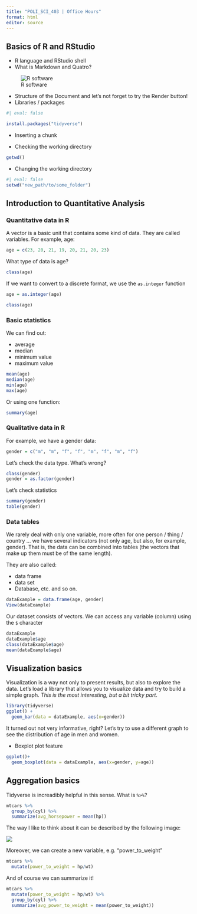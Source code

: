 ```yaml
---
title: "POLI_SCI_403 | Office Hours"
format: html
editor: source
---
```


## Basics of R and RStudio

- R language and RStudio shell
- What is Markdown and Quatro?

![R software](https://raw.githubusercontent.com/gustavo-diaz/NUmathcamp/main/r/images/r_rstudio_quarto_output.png)

- Structure of the Document and let's not forget to try the Render button!
- Libraries / packages

```r
#| eval: false

install.packages("tidyverse")
```

- Inserting a chunk

- Checking the working directory 

```r
getwd()
```

- Changing the working directory

```r
#| eval: false
setwd("new_path/to/some_folder")
```


## Introduction to Quantitative Analysis

### Quantitative data in R

A vector is a basic unit that contains some kind of data. They are called variables. For example, age:

```r
age = c(23, 20, 21, 19, 20, 21, 20, 23)
```

What type of data is age?

```r
class(age)
```

If we want to convert to a discrete format, we use the `as.integer` function

```r
age = as.integer(age)
```

```r
class(age)
```


### Basic statistics

We can find out:

- average
- median
- minimum value
- maximum value

```r
mean(age)
median(age)
min(age)
max(age)
```

Or using one function:

```r
summary(age)
```

### Qualitative data in R

For example, we have a gender data:

```r
gender = c("m", "m", "f", "f", "m", "f", "m", "f")
```

Let's check the data type. What's wrong?

```r
class(gender)
gender = as.factor(gender)
```

Let's check statistics

```r
summary(gender)
table(gender)
```

### Data tables

We rarely deal with only one variable, more often for one person / thing / country ... we have several indicators (not only age, but also, for example, gender). That is, the data can be combined into tables (the vectors that make up them must be of the same length).

They are also called:

- data frame
- data set
- Database, etc. and so on.

```r
dataExample = data.frame(age, gender)
View(dataExample)
```

Our dataset consists of vectors. We can access any variable (column) using the `$` character

```r
dataExample
dataExample$age
class(dataExample$age)
mean(dataExample$age)
```

## Visualization basics

Visualization is a way not only to present results, but also to explore the data. Let's load a library that allows you to visualize data and try to build a simple graph. *This is the most interesting, but a bit tricky part*.

```r
library(tidyverse)
ggplot() +
  geom_bar(data = dataExample, aes(x=gender))
```

It turned out not very informative, right? Let's try to use a different graph to see the distribution of age in men and women.

- Boxplot plot feature 

```r
ggplot()+
  geom_boxplot(data = dataExample, aes(x=gender, y=age))
```
## Aggregation basics

Tidyverse is increadibly helpful in this sense. What is `%>%`?

```r
mtcars %>%
  group_by(cyl) %>%
  summarize(avg_horsepower = mean(hp))
```

The way I like to think about it can be described by the following image:

![](https://artur-baranov.github.io/data/groupby_sum_eng.png)

Moreover, we can create a new variable, e.g. "power_to_weight"

```r
mtcars %>%
  mutate(power_to_weight = hp/wt)
```

And of course we can summarize it!

```r
mtcars %>%
  mutate(power_to_weight = hp/wt) %>%
  group_by(cyl) %>%
  summarize(avg_power_to_weight = mean(power_to_weight))
```

